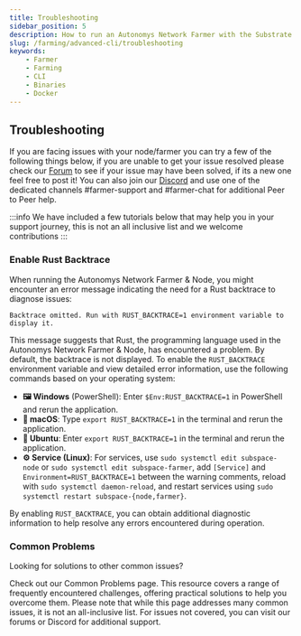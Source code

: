```yaml
---
title: Troubleshooting
sidebar_position: 5
description: How to run an Autonomys Network Farmer with the Substrate CLI
slug: /farming/advanced-cli/troubleshooting
keywords:
    - Farmer
    - Farming
    - CLI
    - Binaries
    - Docker
---
```


## Troubleshooting

If you are facing issues with your node/farmer you can try a few of the following things below, if you are unable to get your issue resolved please check our [Forum](https://forum.autonomys.xyz/c/support/5) to see if your issue may have been solved, if its a new one feel free to post it! You can also join our [Discord](https://autonomys.xyz/discord) and use one of the dedicated channels #farmer-support and #farmer-chat for additional Peer to Peer help.

:::info
We have included a few tutorials below that may help you in your support journey, this is not an all inclusive list and we welcome contributions
:::


### Enable Rust Backtrace 

When running the Autonomys Network Farmer & Node, you might encounter an error message indicating the need for a Rust backtrace to diagnose issues:

```text
Backtrace omitted. Run with RUST_BACKTRACE=1 environment variable to display it.
```

This message suggests that Rust, the programming language used in the Autonomys Network Farmer & Node, has encountered a problem. By default, the backtrace is not displayed. To enable the `RUST_BACKTRACE` environment variable and view detailed error information, use the following commands based on your operating system:

- **🖼️ Windows** (PowerShell): Enter `$Env:RUST_BACKTRACE=1` in PowerShell and rerun the application.
- **🍎 macOS**: Type `export RUST_BACKTRACE=1` in the terminal and rerun the application.
- **🐧 Ubuntu**: Enter `export RUST_BACKTRACE=1` in the terminal and rerun the application.
- **⚙ Service (Linux)**: For services, use `sudo systemctl edit subspace-node` or `sudo systemctl edit subspace-farmer`, add `[Service]` and `Environment=RUST_BACKTRACE=1` between the warning comments, reload with `sudo systemctl daemon-reload`, and restart services using `sudo systemctl restart subspace-{node,farmer}`.

By enabling `RUST_BACKTRACE`, you can obtain additional diagnostic information to help resolve any errors encountered during operation.

### Common Problems

Looking for solutions to other common issues? 

Check out our Common Problems page. This resource covers a range of frequently encountered challenges, offering practical solutions to help you overcome them. Please note that while this page addresses many common issues, it is not an all-inclusive list. For issues not covered, you can visit our forums or Discord for additional support.